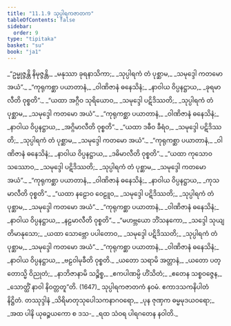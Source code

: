 ```yaml
---
title: "11.1.9 သုပ္ပါရကဇာတက"
tableOfContents: false
sidebar:
  order: 9
type: "tipitaka"
basket: "su"
book: "ja1"
---
```



<DynamicBreadcrumb />

<Division number="108" book="ja1">

<Paragraph number="2222" type="verses" book="ja1">
_“ဥမ္မုဇ္ဇန္တိ နိမုဇ္ဇန္တိ,_  
_မနုဿာ ခုရနာသိကာ;_  
_သုပ္ပါရကံ တံ ပုစ္ဆာမ,_  
_သမုဒ္ဒေါ ကတမော အယံ”._  

</Paragraph>

</Division>
<Division number="109" book="ja1">

<Paragraph number="2223" type="verses" book="ja1">
_“ကုရုကစ္ဆာ ပယာတာနံ,_  
_ဝါဏိဇာနံ ဓနေသိနံ;_  
_နာဝါယ ဝိပ္ပနဋ္ဌာယ,_  
_ခုရမာလီတိ ဝုစ္စတိ”._  

</Paragraph>

</Division>
<Division number="110" book="ja1">

<Paragraph number="2224" type="verses" book="ja1">
_“ယထာ အဂ္ဂီဝ သုရိယောဝ,_  
_သမုဒ္ဒေါ ပဋိဒိဿတိ;_  
_သုပ္ပါရကံ တံ ပုစ္ဆာမ,_  
_သမုဒ္ဒေါ ကတမော အယံ”._  

</Paragraph>

</Division>
<Division number="111" book="ja1">

<Paragraph number="2225" type="verses" book="ja1">
_“ကုရုကစ္ဆာ ပယာတာနံ,_  
_ဝါဏိဇာနံ ဓနေသိနံ;_  
_နာဝါယ ဝိပ္ပနဋ္ဌာယ,_  
_အဂ္ဂိမာလီတိ ဝုစ္စတိ”._  

</Paragraph>

</Division>
<Division number="112" book="ja1">

<Paragraph number="2226" type="verses" book="ja1">
_“ယထာ ဒဓီဝ ခီရံဝ,_  
_သမုဒ္ဒေါ ပဋိဒိဿတိ;_  
_သုပ္ပါရကံ တံ ပုစ္ဆာမ,_  
_သမုဒ္ဒေါ ကတမော အယံ”._  

</Paragraph>

</Division>
<Division number="113" book="ja1">

<Paragraph number="2227" type="verses" book="ja1">
_“ကုရုကစ္ဆာ ပယာတာနံ,_  
_ဝါဏိဇာနံ ဓနေသိနံ;_  
_နာဝါယ ဝိပ္ပနဋ္ဌာယ,_  
_ဒဓိမာလီတိ ဝုစ္စတိ”._  

</Paragraph>

</Division>
<Division number="114" book="ja1">

<Paragraph number="2228" type="verses" book="ja1">
_“ယထာ ကုသောဝ သဿောဝ,_  
_သမုဒ္ဒေါ ပဋိဒိဿတိ;_  
_သုပ္ပါရကံ တံ ပုစ္ဆာမ,_  
_သမုဒ္ဒေါ ကတမော အယံ”._  

</Paragraph>

</Division>
<Division number="115" book="ja1">

<Paragraph number="2229" type="verses" book="ja1">
_“ကုရုကစ္ဆာ ပယာတာနံ,_  
_ဝါဏိဇာနံ ဓနေသိနံ;_  
_နာဝါယ ဝိပ္ပနဋ္ဌာယ,_  
_ကုသမာလီတိ ဝုစ္စတိ”._  

</Paragraph>

</Division>
<Division number="116" book="ja1">

<Paragraph number="2230" type="verses" book="ja1">
_“ယထာ နဠောဝ ဝေဠူဝ,_  
_သမုဒ္ဒေါ ပဋိဒိဿတိ;_  
_သုပ္ပါရကံ တံ ပုစ္ဆာမ,_  
_သမုဒ္ဒေါ ကတမော အယံ”._  

</Paragraph>

</Division>
<Division number="117" book="ja1">

<Paragraph number="2231" type="verses" book="ja1">
_“ကုရုကစ္ဆာ ပယာတာနံ,_  
_ဝါဏိဇာနံ ဓနေသိနံ;_  
_နာဝါယ ဝိပ္ပနဋ္ဌာယ,_  
_နဠမာလီတိ ဝုစ္စတိ”._  

</Paragraph>

</Division>
<Division number="118" book="ja1">

<Paragraph number="2232" type="verses" book="ja1">
_“မဟဗ္ဘယော ဘိံသနကော,_  
_သဒ္ဒေါ သုယျတိမာနုသော;_  
_ယထာ သောဗ္ဘော ပပါတောဝ,_  
_သမုဒ္ဒေါ ပဋိဒိဿတိ;_  
_သုပ္ပါရကံ တံ ပုစ္ဆာမ,_  
_သမုဒ္ဒေါ ကတမော အယံ”._  

</Paragraph>

</Division>
<Division number="119" book="ja1">

<Paragraph number="2233" type="verses" book="ja1">
_“ကုရုကစ္ဆာ ပယာတာနံ,_  
_ဝါဏိဇာနံ ဓနေသိနံ;_  
_နာဝါယ ဝိပ္ပနဋ္ဌာယ,_  
_ဗဠဝါမုခီတိ ဝုစ္စတိ._  

</Paragraph>

</Division>
<Division number="120" book="ja1">

<Paragraph number="2234" type="verses" book="ja1">
_ယတော သရာမိ အတ္တာနံ,_  
_ယတော ပတ္တောသ္မိ ဝိညုတံ;_  
_နာဘိဇာနာမိ သဉ္စိစ္စ,_  
_ဧကပါဏမ္ပိ ဟိံသိတံ;_  
_ဧတေန သစ္စဝဇ္ဇေန,_  
_သောတ္ထိံ နာဝါ နိဝတ္တတူ”တိ. (1647)_  


</Paragraph>
</Division>

<Paragraph number="2235" type="center" book="ja1">
သုပ္ပါရကဇာတကံ နဝမံ.



</Paragraph>

<Paragraph number="2236" type="center" book="ja1">
ဧကာဒသကနိပါတံ နိဋ္ဌိတံ.



</Paragraph>

<Paragraph number="2237" type="center" book="ja1">
တဿုဒ္ဒါနံ


</Paragraph>

<Paragraph number="2238" type="verses" book="ja1">
_သိရိမာတုသုပေါသကနာဂဝရော,_  
_ပုန ဇုဏှက ဓမ္မမုဒယဝရော;_  
_အထ ပါနိ ယုဓဉ္စယကော စ ဒသ-_  
_ရထ သံဝရ ပါရဂတေန နဝါတိ._
</Paragraph>